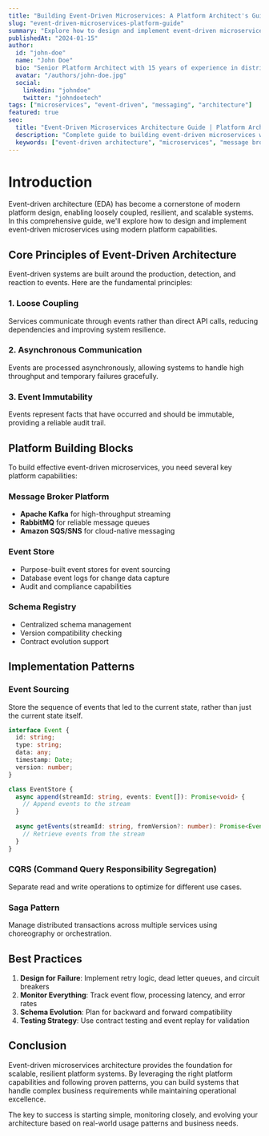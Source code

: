 ```yaml
---
title: "Building Event-Driven Microservices: A Platform Architect's Guide"
slug: "event-driven-microservices-platform-guide"
summary: "Explore how to design and implement event-driven microservices architecture using modern platform capabilities. Learn about message brokers, event sourcing, and CQRS patterns."
publishedAt: "2024-01-15"
author:
  id: "john-doe"
  name: "John Doe"
  bio: "Senior Platform Architect with 15 years of experience in distributed systems and event-driven architectures."
  avatar: "/authors/john-doe.jpg"
  social:
    linkedin: "johndoe"
    twitter: "johndoetech"
tags: ["microservices", "event-driven", "messaging", "architecture"]
featured: true
seo:
  title: "Event-Driven Microservices Architecture Guide | Platform Architecture"
  description: "Complete guide to building event-driven microservices with modern platform capabilities, message brokers, and proven patterns."
  keywords: ["event-driven architecture", "microservices", "message brokers", "platform architecture"]
---
```


# Introduction

Event-driven architecture (EDA) has become a cornerstone of modern platform design, enabling loosely coupled, resilient, and scalable systems. In this comprehensive guide, we'll explore how to design and implement event-driven microservices using modern platform capabilities.

## Core Principles of Event-Driven Architecture

Event-driven systems are built around the production, detection, and reaction to events. Here are the fundamental principles:

### 1. Loose Coupling
Services communicate through events rather than direct API calls, reducing dependencies and improving system resilience.

### 2. Asynchronous Communication
Events are processed asynchronously, allowing systems to handle high throughput and temporary failures gracefully.

### 3. Event Immutability
Events represent facts that have occurred and should be immutable, providing a reliable audit trail.

## Platform Building Blocks

To build effective event-driven microservices, you need several key platform capabilities:

### Message Broker Platform
- **Apache Kafka** for high-throughput streaming
- **RabbitMQ** for reliable message queues
- **Amazon SQS/SNS** for cloud-native messaging

### Event Store
- Purpose-built event stores for event sourcing
- Database event logs for change data capture
- Audit and compliance capabilities

### Schema Registry
- Centralized schema management
- Version compatibility checking
- Contract evolution support

## Implementation Patterns

### Event Sourcing
Store the sequence of events that led to the current state, rather than just the current state itself.

```typescript
interface Event {
  id: string;
  type: string;
  data: any;
  timestamp: Date;
  version: number;
}

class EventStore {
  async append(streamId: string, events: Event[]): Promise<void> {
    // Append events to the stream
  }
  
  async getEvents(streamId: string, fromVersion?: number): Promise<Event[]> {
    // Retrieve events from the stream
  }
}
```

### CQRS (Command Query Responsibility Segregation)
Separate read and write operations to optimize for different use cases.

### Saga Pattern
Manage distributed transactions across multiple services using choreography or orchestration.

## Best Practices

1. **Design for Failure**: Implement retry logic, dead letter queues, and circuit breakers
2. **Monitor Everything**: Track event flow, processing latency, and error rates
3. **Schema Evolution**: Plan for backward and forward compatibility
4. **Testing Strategy**: Use contract testing and event replay for validation

## Conclusion

Event-driven microservices architecture provides the foundation for scalable, resilient platform systems. By leveraging the right platform capabilities and following proven patterns, you can build systems that handle complex business requirements while maintaining operational excellence.

The key to success is starting simple, monitoring closely, and evolving your architecture based on real-world usage patterns and business needs.